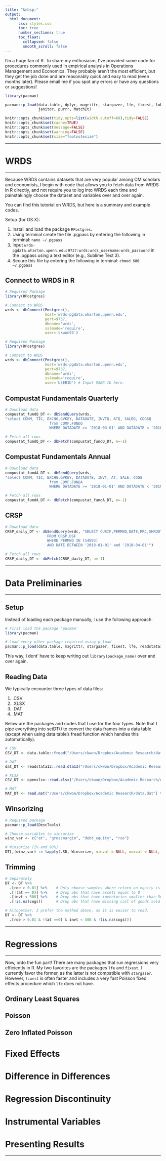 ```yaml
---
title: "&nbsp;"
output: 
  html_document:
      css: styles.css
      toc: true
      number_sections: true
      toc_float:
        collapsed: false
        smooth_scroll: false
---
```


<link rel="stylesheet" href="styles.css" type="text/css">

I'm a huge fan of R. To share my enthusiasm, I've provided some code for procedures commonly used in empirical analysis in Operations Management and Economics. They probably aren't the most efficient, but they get the job done and are reasonably quick and easy to read (even months later). Please email me if you spot any errors or have any questions or suggestions! 

```r
library(pacman)

pacman::p_load(data.table, dplyr, magrittr, stargazer, lfe, fixest, lubridate, zoo, stringr,
               janitor, purrr, MatchIt)

knitr::opts_chunk$set(tidy.opts=list(width.cutoff=60),tidy=FALSE)
knitr::opts_chunk$set(cache=TRUE)
knitr::opts_chunk$set(message=FALSE)
knitr::opts_chunk$set(warning=FALSE)
knitr::opts_chunk$set(size="footnotesize")

```

***
# WRDS
***
Because WRDS contains datasets that are very popular among OM scholars and economists, I begin with code that allows you to fetch data from WRDS in R directly, and not require you to log into WRDS each time and painstakingly choose the dataset and variables over and over again. 

You can find this tutorial on WRDS, but here is a summary and example codes. 

Setup (for OS X): 
  
  1. Install and load the package `RPostgres`. 
  2. Using terminal create the file .pgpass by entering the following in terminal: `nano ~/.pgpass`
  3. Input `wrds-pgdata.wharton.upenn.edu:9737:wrds:wrds_username:wrds_password` in the .pgpass using a text editor (e.g., Sublime Text 3).
  4. Secure this file by entering the following in terminal: `chmod 600 ~/.pgpass`

## Connect to WRDS in R

```r
# Required Package
library(RPostgres)

# Connect to WRDS
wrds <- dbConnect(Postgres(),
                  host='wrds-pgdata.wharton.upenn.edu',
                  port=9737,
                  dbname='wrds',
                  sslmode='require',
                  user='ckwon93')
```


```r
# Required Package
library(RPostgres)

# Connect to WRDS
wrds <- dbConnect(Postgres(),
                  host='wrds-pgdata.wharton.upenn.edu',
                  port=9737,
                  dbname='wrds',
                  sslmode='require',
                  user='USERID') # Input USER ID here. 
```

## Compustat Fundamentals Quarterly

```r

# Download data 
compustat_fundQ_DT <- dbSendQuery(wrds, 
"select CONM, TIC, EXCHG,GVKEY, DATADATE, INVTQ, ATQ, SALEQ, COGSQ  
                    from COMP.FUNDQ                                  
                    WHERE DATADATE >= '2018-03-01' AND DATADATE < '2018-04-01'")

# Fetch all rows
compustat_fundQ_DT <- dbFetch(compustat_fundQ_DT, n=-1)

```


## Compustat Fundamentals Annual

```r

# Download data 
compustat_fundA_DT <- dbSendQuery(wrds, 
"select CONM, TIC, EXCHG,GVKEY, DATADATE, INVT, AT, SALE, COGS  
                    from COMP.FUNDA                                  
                    WHERE DATADATE >= '2018-01-01' AND DATADATE < '2019-04-01'")

# Fetch all rows
compustat_fundA_DT <- dbFetch(compustat_fundA_DT, n=-1)

```


## CRSP 

```r

# Download data 
CRSP_daily_DT <- dbSendQuery(wrds, "SELECT CUSIP,PERMNO,DATE,PRC,SHROUT,VOL
                   FROM CRSP.DSF
                   WHERE PERMNO IN (14593) 
                   AND DATE BETWEEN '2010-01-01' and '2018-04-01'")

# Fetch all rows
CRSP_daily_DT <- dbFetch(CRSP_daily_DT, n=-1)

```




***
# Data Preliminaries
***

## Setup

Instead of loading each package manually, I use the following approach:
```r
# First load the package 'pacman'
library(pacman)

# Load every other package required using p_load
pacman::p_load(data.table, magrittr, stargazer, fixest, lfe, readstata13, rmatio, openxlsx)

```

This way, I dont' have to keep writing out `library(package_name)` over and over again. 

## Reading Data

We typically encounter three types of data files: 

  1. .CSV
  2. .XLSX
  3. .DAT 
  4. .MAT 

Below are the packages and codes that I use for the four types. Note that I pipe everything into setDT() to convert the data frames into a data table (except when using data table's fread function which handles this automatically).

```r
# CSV
CSV_DT <- data.table::fread("/Users/ckwon/Dropbox/Academic Research/data.csv")

# DAT
dat_DT <- readstata13::read.dta13("/Users/ckwon/Dropbox/Academic Research/data.dat") %>% setDT()

# XLSX
CSV_DT <- openxlsx::read.xlsx("/Users/ckwon/Dropbox/Academic Research/data.dat") %>% setDT() 

# MAT 
MAT_DT <- read.mat("/Users/ckwon/Dropbox/Academic Research/data.dat") %>% setDT() 

```

## Winsorizing
```r
# Required package
pacman::p_load(DescTools)

# Choose variables to winsorize
winz_var <- c("at", "grossmargin", "debt_equity", "roe")

# Winsorize (2% and 98%)
DT[,(winz_var) := lapply(.SD, Winsorize, minval = NULL, maxval = NULL,  probs = c(0.02, 0.98),  na.rm = TRUE), .SDcols = winz_var]
```

## Trimming

```r
# Separately 
DT <- DT %>%
  .[roe > 0.01] %>%    # Only choose samples where return on equity is greater than 0.01
  .[!(at == 0)] %>%    # Drop obs that have assets equal to 0
  .[invt < 500] %>%    # Drop obs that have inventories smaller than 500
  .[!is.na(cogs)]      # Drop obs that have missing cost of goods sold values

# Altogether: I prefer the method above, as it is easier to read. 
DT <- DT %>%
  .[roe > 0.01 & !(at ==0) & invt < 500 & !(is.na(cogs))]
```


***
# Regressions
***
Now, onto the fun part! There are many packages that run regressions very efficiently in R. My two favorites are the packages `lfe` and `fixest`. I currently favor the former, as the latter is not compatible with `stargazer`. However, `fixest` is often faster and includes a very fast Poisson fixed effects procedure which `lfe` does not have. 

## Ordinary Least Squares

## Poisson 

## Zero Inflated Poisson 

# Fixed Effects

# Difference in Differences

# Regression Discontinuity

# Instrumental Variables 

# Presenting Results
***
